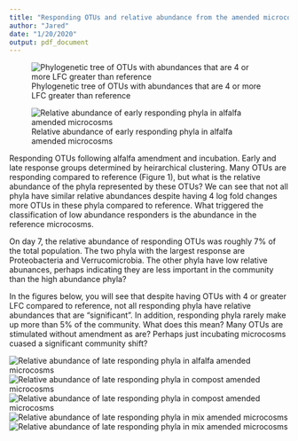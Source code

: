 ```yaml
---
title: "Responding OTUs and relative abundance from the amended microcosms"
author: "Jared"
date: "1/20/2020"
output: pdf_document
---
```


![Phylogenetic tree of OTUs with abundances that are 4 or more LFC greater than reference](resp_tree.png)

\newpage

![Relative abundance of early responding phyla in alfalfa amended microcosms](alfalfa_early_area_responders.png)

Responding OTUs following alfalfa amendment and incubation. Early and late response groups determined by heirarchical clustering. Many OTUs are responding compared to reference (Figure 1), but what is the relative abundance of the phyla represented by these OTUs? 
We can see that not all phyla have similar relative abundances despite having 4 log fold changes more OTUs in these phyla compared to reference. What triggered the classification of low abundance responders is the abundance in the reference microcosms. 

On day 7, the relative abundance of responding OTUs was roughly 7% of the total population. The two phyla with the largest response are Proteobacteria and Verrucomicrobia. The other phyla have low relative abunances, perhaps indicating they are less important in the community than the high abundance phyla? 

In the figures below, you will see that despite having OTUs with 4 or greater LFC compared to reference, not all responding phyla have relative abundances that are "significant". In addition, responding phyla rarely make up more than 5% of the community. What does this mean? Many OTUs are stimulated without amendment as are? Perhaps just incubating microcosms cuased a significant community shift? 

![Relative abundance of late responding phyla in alfalfa amended microcosms](alfalfa_late_area_responders.png)
![Relative abundance of late responding phyla in compost amended microcosms](compost_early_area_responders.png)
![Relative abundance of late responding phyla in compost amended microcosms](compost_late_area_responders.png)
![Relative abundance of late responding phyla in mix amended microcosms](mix_early_area_responders.png)
![Relative abundance of late responding phyla in mix amended microcosms](mix_late_area_responders.png)
